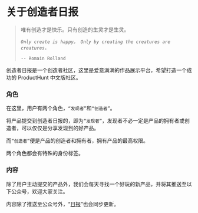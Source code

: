 

<Head>
  <title>关于 - {process.env.NAME}</title>
</Head>

# 关于创造者日报

> 唯有创造才是快乐。只有创造的生灵才是生灵。
> 
> *`Only create is happy。 Only by creating the creatures are creatures。`*
>
> `-- Romain Rolland`

创造者日报是一个创造者社区，这里是爱意满满的作品展示平台，希望打造一个成功的 ProductHunt 中文版社区。

### 角色

在这里，用户有两个角色，`“发现者”`和`“创造者”`。

将产品提交到创造者日报的，即为`“发现者”`，发现者不必一定是产品的拥有者或创造者，可以仅仅是分享发现到的好产品。

而`“创造者”`便是产品的创造者和拥有者，拥有产品的最高权限。

两个角色都会有特殊的身份标签。

### 内容

除了用户主动提交的产品外，我们会每天寻找一个好玩的新产品，并将其推送至以下公众号，欢迎大家关注。

<WeChatOfficialAccount title="（公众号：一群创造者）" />

内容除了推送至公众号外，“[日报](/posts)”也会同步更新。
